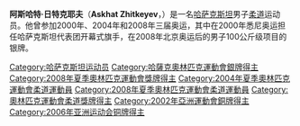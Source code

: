 {{MedalTableTop}}
{{MedalCountry | {{KAZ}} }}
{{MedalSport | 男子[[柔道|柔道]]}}
{{MedalCompetition | [[奧林匹克運動會|奧林匹克運動會]]}}
{{MedalSilver  | [[2008年夏季奧林匹克運動會|2008年北京]] | [[2008年夏季奧林匹克運動會柔道比賽|100公斤以下級]] }}
{{MedalBottom}}
'''阿斯哈特·日特克耶夫'''（'''Askhat Zhitkeyev'''，{{bd|1981年|4月13日||}}）是一名[[哈萨克斯坦|哈萨克斯坦]]男子[[柔道|柔道]]运动员。他曾参加2000年、2004年和2008年三届奥运，其中在2000年悉尼奥运担任哈萨克斯坦代表团开幕式旗手，在2008年北京奥运后的男子100公斤级项目的银牌。

{{Kazakhstan-stub}}

{{DEFAULTSORT:Zhitkeyev, Askhat}}

[[Category:哈萨克斯坦运动员|Category:哈萨克斯坦运动员]]
[[Category:哈薩克奧林匹克運動會銀牌得主|Category:哈薩克奧林匹克運動會銀牌得主]]
[[Category:2008年夏季奧林匹克運動會獎牌得主|Category:2008年夏季奧林匹克運動會獎牌得主]]
[[Category:2004年夏季奧林匹克運動會柔道運動員|Category:2004年夏季奧林匹克運動會柔道運動員]]
[[Category:2008年夏季奧林匹克運動會柔道運動員|Category:2008年夏季奧林匹克運動會柔道運動員]]
[[Category:奧林匹克運動會柔道獎牌得主|Category:奧林匹克運動會柔道獎牌得主]]
[[Category:2002年亞洲運動會銅牌得主|Category:2002年亞洲運動會銅牌得主]]
[[Category:2006年亚洲运动会铜牌得主|Category:2006年亚洲运动会铜牌得主]]